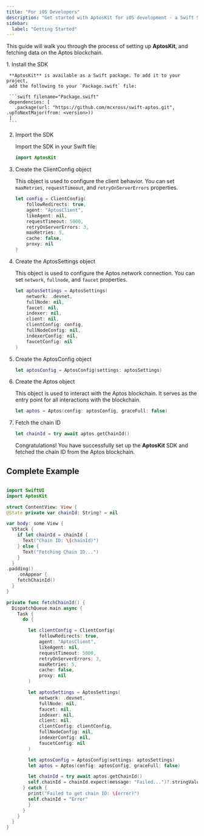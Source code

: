 ```yaml
---
title: "For iOS Developers"
description: "Get started with AptosKit for iOS development - a Swift SDK for interacting with the Aptos blockchain"
sidebar:
  label: "Getting Started"
---
```



This guide will walk you through the process of setting up **AptosKit**, and
fetching data on the Aptos blockchain.

<Steps>
  1. Install the SDK

     **AptosKit** is available as a Swift package. To add it to your project,
     add the following to your `Package.swift` file:

     ```swift filename="Package.swift"
     dependencies: [
       .package(url: "https://github.com/mcxross/swift-aptos.git", .upToNextMajor(from: <version>))
     ]
     ```

  2. Import the SDK

     Import the SDK in your Swift file:

     ```swift filename="Main.swift"
     import AptosKit
     ```

  3. Create the ClientConfig object

     This object is used to configure the client behavior. You can set `maxRetries`,
     `requestTimeout`, and `retryOnServerErrors` properties.

     ```swift filename="Main.swift"
     let config = ClientConfig(
         followRedirects: true,
         agent: "AptosClient",
         likeAgent: nil,
         requestTimeout: 5000,
         retryOnServerErrors: 3,
         maxRetries: 5,
         cache: false,
         proxy: nil
     )
     ```

  4. Create the AptosSettings object

     This object is used to configure the Aptos network connection. You can set `network`,
     `fullnode`, and `faucet` properties.

     ```swift filename="Main.swift"
     let aptosSettings = AptosSettings(
         network: .devnet,
         fullNode: nil,
         faucet: nil,
         indexer: nil,
         client: nil,
         clientConfig: config,
         fullNodeConfig: nil,
         indexerConfig: nil,
         faucetConfig: nil
     )
     ```

  5. Create the AptosConfig object

     ```swift filename="Main.swift"
     let aptosConfig = AptosConfig(settings: aptosSettings)
     ```

  6. Create the Aptos object

     This object is used to interact with the Aptos blockchain. It serves as the
     entry point for all interactions with the blockchain.

     ```swift filename="Main.swift"
     let aptos = Aptos(config: aptosConfig, graceFull: false)
     ```

  7. Fetch the chain ID

     ```swift filename="Main.swift"
     let chainId = try await aptos.getChainId()
     ```

     Congratulations! You have successfully set up the **AptosKit** SDK and fetched the chain ID from the Aptos blockchain.
</Steps>

## Complete Example

```swift filename="Main.swift"

import SwiftUI
import AptosKit

struct ContentView: View {
@State private var chainId: String? = nil

var body: some View {
  VStack {
    if let chainId = chainId {
      Text("Chain ID: \(chainId)")
    } else {
      Text("Fetching Chain ID...")
    }
  }
.padding()
    .onAppear {
    fetchChainId()
  }
}

private func fetchChainId() {
  DispatchQueue.main.async {
    Task {
      do {

        let clientConfig = ClientConfig(
            followRedirects: true,
            agent: "AptosClient",
            likeAgent: nil,
            requestTimeout: 5000,
            retryOnServerErrors: 3,
            maxRetries: 5,
            cache: false,
            proxy: nil
        )

        let aptosSettings = AptosSettings(
            network: .devnet,
            fullNode: nil,
            faucet: nil,
            indexer: nil,
            client: nil,
            clientConfig: clientConfig,
            fullNodeConfig: nil,
            indexerConfig: nil,
            faucetConfig: nil
        )

        let aptosConfig = AptosConfig(settings: aptosSettings)
        let aptos = Aptos(config: aptosConfig, graceFull: false)

        let chainId = try await aptos.getChainId()
        self.chainId = chainId.expect(message: "Failed...")?.stringValue ?? "null"
      } catch {
        print("Failed to get chain ID: \(error)")
        self.chainId = "Error"
        }
      }
    }
  }
}
```
